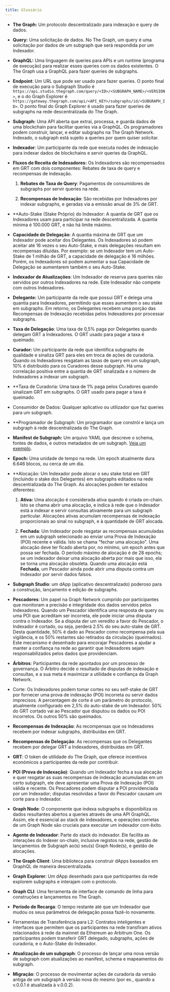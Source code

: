 ```yaml
---
title: Glossário
---
```


- **The Graph:** Um protocolo descentralizado para indexação e query de dados.

- **Query:** Uma solicitação de dados. No The Graph, um query é uma solicitação por dados de um subgraph que será respondida por um Indexador.

- **GraphQL:** Uma linguagem de queries para APIs e um runtime (programa de execução) para realizar esses queries com os dados existentes. O The Graph usa a GraphQL para fazer queries de subgraphs.

- **Endpoint**: Um URL que pode ser usado para fazer queries. O ponto final de execução para o Subgraph Studio é `https://api.studio.thegraph.com/query/<ID>/<SUBGRAPH_NAME>/<VERSION>`, e o do Graph Explorer é `https://gateway.thegraph.com/api/<API_KEY>/subgraphs/id/<SUBGRAPH_ID>`. O ponto final do Graph Explorer é usado para fazer queries de subgraphs na rede descentralizada do The Graph.

- **Subgraph:** Uma API aberta que extrai, processa, e guarda dados de uma blockchain para facilitar queries via a GraphQL. Os programadores podem construir, lançar, e editar subgraphs na The Graph Network. Indexado, o subgraph está sujeito a queries por quem quiser solicitar.

- **Indexador**: Um participante da rede que executa nodes de indexação para indexar dados de blockchains e servir queries da GraphQL.

- **Fluxos de Receita de Indexadores:** Os Indexadores são recompensados em GRT com dois componentes: Rebates de taxa de query e recompensas de indexação.

  1. **Rebates de Taxa de Query**: Pagamentos de consumidores de subgraphs por servir queries na rede.

  2. **Recompensas de Indexação**: São recebidas por Indexadores por indexar subgraphs, e geradas via a emissão anual de 3% de GRT.

- \*\*Auto-Stake (Stake Próprio) do Indexador: A quantia de GRT que os Indexadores usam para participar na rede descentralizada. A quantia mínima é 100.000 GRT, e não há limite máximo.

- **Capacidade de Delegação**: A quantia máxima de GRT que um Indexador pode aceitar dos Delegantes. Os Indexadores só podem aceitar até 16 vezes o seu Auto-Stake, e mais delegações resultam em recompensas diluídas. Por exemplo: se um Indexador tem um Auto-Stake de 1 milhão de GRT, a capacidade de delegação é 16 milhões. Porém, os Indexadores só podem aumentar a sua Capacidade de Delegação se aumentarem também o seu Auto-Stake.

- **Indexador de Atualizações**: Um Indexador de reserva para queries não servidos por outros Indexadores na rede. Este Indexador não compete com outros Indexadores.

- **Delegante:** Um participante da rede que possui GRT e delega uma quantia para Indexadores, permitindo que esses aumentem o seu stake em subgraphs. Em retorno, os Delegantes recebem uma porção das Recompensas de Indexação recebidas pelos Indexadores por processar subgraphs.

- **Taxa de Delegação**: Uma taxa de 0,5% paga por Delegantes quando delegam GRT a Indexadores. O GRT usado para pagar a taxa é queimado.

- **Curador:** Um participante da rede que identifica subgraphs de qualidade e sinaliza GRT para eles em troca de ações de curadoria. Quando os Indexadores resgatam as taxas de query em um subgraph, 10% é distribuído para os Curadores desse subgraph. Há uma correlação positiva entre a quantia de GRT sinalizada e o número de Indexadores a indexar um subgraph.

- \*\*Taxa de Curadoria: Uma taxa de 1% paga pelos Curadores quando sinalizam GRT em subgraphs. O GRT usado para pagar a taxa é queimado.

- Consumidor de Dados: Qualquer aplicativo ou utilizador que faz queries para um subgraph.

- \*\*Programador de Subgraph: Um programador que constrói e lança um subgraph à rede descentralizada do The Graph.

- **Manifest de Subgraph:** Um arquivo YAML que descreve o schema, fontes de dados, e outros metadados de um subgraph. [Veja um exemplo](https://github.com/graphprotocol/example-subgraph/blob/master/subgraph.yaml).

- **Epoch:** Uma unidade de tempo na rede. Um epoch atualmente dura 6.646 blocos, ou cerca de um dia.

- \*\*Alocação: Um Indexador pode alocar o seu stake total em GRT (incluindo o stake dos Delegantes) em subgraphs editados na rede descentralizada do The Graph. As alocações podem ter estados diferentes:

  1. **Ativa:** Uma alocação é considerada ativa quando é criada on-chain. Isto se chama abrir uma alocação, e indica à rede que o Indexador está a indexar e servir consultas ativamente para um subgraph particular. Alocações ativas acumulam recompensas de indexação proporcionais ao sinal no subgraph, e à quantidade de GRT alocada.

  2. **Fechada**: Um Indexador pode resgatar as recompensas acumuladas em um subgraph selecionado ao enviar uma Prova de Indexação (POI) recente e válida. Isto se chama "fechar uma alocação". Uma alocação deve ter ficado aberta por, no mínimo, um epoch antes que possa ser fechada. O período máximo de alocação é de 28 epochs; se um indexador deixar uma alocação aberta por mais que isso, ela se torna uma alocação obsoleta. Quando uma alocação está **Fechada**, um Pescador ainda pode abrir uma disputa contra um Indexador por servir dados falsos.

- **Subgraph Studio**: um dApp (aplicativo descentralizado) poderoso para a construção, lançamento e edição de subgraphs.

- **Pescadores**: Um papel na Graph Network cumprido por participantes que monitoram a precisão e integridade dos dados servidos pelos Indexadores. Quando um Pescador identifica uma resposta de query ou uma POI que acreditam ser incorreta, ele pode iniciar uma disputa contra o Indexador. Se a disputa der um veredito a favor do Pescador, o Indexador é cortado, ou seja, perderá 2.5% do seu auto-stake de GRT. Desta quantidade, 50% é dado ao Pescador como recompensa pela sua vigilância, e os 50% restantes são retirados da circulação (queimados). Este mecanismo é desenhado para encorajar Pescadores a ajudar a manter a confiança na rede ao garantir que Indexadores sejam responsabilizados pelos dados que providenciam.

- **Árbitros**: Participantes da rede apontados por um processo de governança. O Árbitro decide o resultado de disputas de indexação e consultas, e a sua meta é maximizar a utilidade e confiança da Graph Network.

- Corte: Os Indexadores podem tomar cortes no seu self-stake de GRT por fornecer uma prova de indexação (POI) incorreta ou servir dados imprecisos. A percentagem de corte é um parâmetro do protocolo, atualmente configurado em 2,5% do auto-stake de um Indexador. 50% do GRT cortado vai ao Pescador que disputou os dados ou POI incorretos. Os outros 50% são queimados.

- **Recompensas de Indexação**: As recompensas que os Indexadores recebem por indexar subgraphs, distribuídas em GRT.

- **Recompensas de Delegação**: As recompensas que os Delegantes recebem por delegar GRT a Indexadores, distribuídas em GRT.

- **GRT**: O token de utilidade do The Graph, que oferece incentivos económicos a participantes da rede por contribuir.

- **POI (Prova de Indexação)**: Quando um Indexador fecha a sua alocação e quer resgatar as suas recompensas de indexação acumuladas em um certo subgraph, ele deve apresentar uma Prova de Indexação (POI) válida e recente. Os Pescadores podem disputar a POI providenciada por um Indexador; disputas resolvidas a favor do Pescador causam um corte para o Indexador.

- **Graph Node**: O componente que indexa subgraphs e disponibiliza os dados resultantes abertos a queries através de uma API GraphQL. Assim, ele é essencial ao stack de indexadores, e operações corretas de um Graph Node são cruciais para executar um indexador com êxito.

- **Agente de Indexador**: Parte do stack do indexador. Ele facilita as interações do Indexer on-chain, inclusive registos na rede, gestão de lançamentos de Subgraph ao(s) seu(s) Graph Node(s), e gestão de alocações.

- **The Graph Client**: Uma biblioteca para construir dApps baseados em GraphQL de maneira descentralizada.

- **Graph Explorer**: Um dApp desenhado para que participantes da rede explorem subgraphs e interajam com o protocolo.

- **Graph CLI**: Uma ferramenta de interface de comando de linha para construções e lançamentos no The Graph.

- **Período de Recarga**: O tempo restante até que um Indexador que mudou os seus parâmetros de delegação possa fazê-lo novamente.

- Ferramentas de Transferência para L2: Contratos inteligentes e interfaces que permitem que os participantes na rede transfiram ativos relacionados à rede da mainnet da Ethereum ao Arbitrum One. Os participantes podem transferir GRT delegado, subgraphs, ações de curadoria, e o Auto-Stake do Indexador.

- **Atualização de um subgraph**: O processo de lançar uma nova versão de subgraph com atualizações ao manifest, schema e mapeamentos do subgraph.

- **Migração**: O processo de movimentar ações de curadoria da versão antiga de um subgraph à versão nova do mesmo (por ex., quando a v.0.0.1 é atualizada à v.0.0.2).
